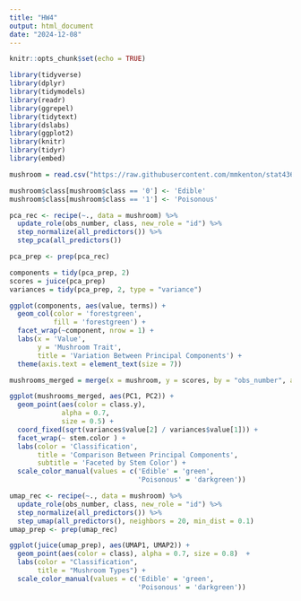---
title: "HW4"
output: html_document
date: "2024-12-08"
---

```{r setup, include=FALSE}
knitr::opts_chunk$set(echo = TRUE)
```

```{r, warning = FALSE, message = FALSE}
library(tidyverse)
library(dplyr)
library(tidymodels)
library(readr)
library(ggrepel)
library(tidytext)
library(dslabs)
library(ggplot2)
library(knitr)
library(tidyr)
library(embed)
```

```{r, warning = FALSE}
mushroom = read.csv("https://raw.githubusercontent.com/mmkenton/stat436/refs/heads/main/mushroom_cleaned.csv") 

mushroom$class[mushroom$class == '0'] <- 'Edible'
mushroom$class[mushroom$class == '1'] <- 'Poisonous'

```

```{r, warning = FALSE}
pca_rec <- recipe(~., data = mushroom) %>%
  update_role(obs_number, class, new_role = "id") %>%
  step_normalize(all_predictors()) %>%
  step_pca(all_predictors())

pca_prep <- prep(pca_rec)
```

```{r}
components = tidy(pca_prep, 2)
scores = juice(pca_prep)
variances = tidy(pca_prep, 2, type = "variance")
```


```{r, warning = FALSE}
ggplot(components, aes(value, terms)) +
  geom_col(color = 'forestgreen', 
           fill = 'forestgreen') +
  facet_wrap(~component, nrow = 1) +
  labs(x = 'Value',
       y = 'Mushroom Trait',
       title = 'Variation Between Principal Components') +
  theme(axis.text = element_text(size = 7))
```

```{r, warning = FALSE}
mushrooms_merged = merge(x = mushroom, y = scores, by = "obs_number", all = TRUE)

ggplot(mushrooms_merged, aes(PC1, PC2)) +
  geom_point(aes(color = class.y), 
             alpha = 0.7, 
             size = 0.5) +
  coord_fixed(sqrt(variances$value[2] / variances$value[1])) +
  facet_wrap(~ stem.color ) +
  labs(color = 'Classification',
       title = 'Comparison Between Principal Components',
       subtitle = 'Faceted by Stem Color') +
  scale_color_manual(values = c('Edible' = 'green', 
                                'Poisonous' = 'darkgreen'))
```

```{r, warning = FALSE}
umap_rec <- recipe(~., data = mushroom) %>%
  update_role(obs_number, class, new_role = "id") %>%
  step_normalize(all_predictors()) %>%
  step_umap(all_predictors(), neighbors = 20, min_dist = 0.1)
umap_prep <- prep(umap_rec)
```

```{r, warning = FALSE}
ggplot(juice(umap_prep), aes(UMAP1, UMAP2)) +
  geom_point(aes(color = class), alpha = 0.7, size = 0.8)  +
  labs(color = "Classification",
       title = "Mushroom Types") +
  scale_color_manual(values = c('Edible' = 'green', 
                                'Poisonous' = 'darkgreen'))
```


